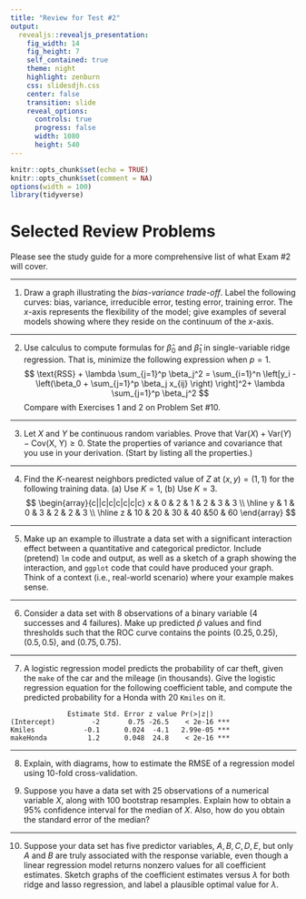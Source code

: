 ```yaml
---
title: "Review for Test #2"
output: 
  revealjs::revealjs_presentation:
    fig_width: 14 
    fig_height: 7
    self_contained: true
    theme: night
    highlight: zenburn
    css: slidesdjh.css
    center: false
    transition: slide
    reveal_options:
      controls: true
      progress: false
      width: 1080
      height: 540
---
```


```r
knitr::opts_chunk$set(echo = TRUE)
knitr::opts_chunk$set(comment = NA)
options(width = 100)
library(tidyverse)
```


# Selected Review Problems

Please see the study guide for a more comprehensive list of what Exam #2 will cover.

---

1. Draw a graph illustrating the *bias-variance trade-off*. Label the following curves: bias, variance, irreducible error, testing error, training error. The $x$-axis represents the flexibility of the model; give examples of several models showing where they reside on the continuum of the $x$-axis.

---

2. Use calculus to compute formulas for $\hat\beta_0$ and $\hat\beta_1$ in single-variable ridge regression. That is, minimize the following expression when $p = 1$.
$$
\text{RSS} + \lambda \sum_{j=1}^p \beta_j^2 = \sum_{i=1}^n \left[y_i - \left(\beta_0 + \sum_{j=1}^p \beta_j x_{ij} \right) \right]^2+ \lambda \sum_{j=1}^p \beta_j^2
$$
Compare with Exercises 1 and 2 on Problem Set #10.

---

3. Let $X$ and $Y$ be continuous random variables. Prove that $\text{Var}(X) + \text{Var}(Y) - \text{Cov(X, Y)} \geq 0$. State the properties of variance and covariance that you use in your derivation. (Start by listing all the properties.)

--- 

4. Find the $K$-nearest neighbors predicted value of $Z$ at $(x,y) = (1,1)$ for the following training data. (a) Use $K=1$, (b) Use $K=3$.
$$
\begin{array}{c||c|c|c|c|c|c}
x & 0 & 2 & 1 & 2 & 3 & 3 \\ \hline
y & 1 & 0 & 3 & 2 & 2 & 3 \\ \hline
z & 10 & 20 & 30 & 40 &50 & 60 
\end{array}
$$

---

5. Make up an example to illustrate a data set with a significant interaction effect between a quantitative and categorical predictor. Include (pretend) `lm` code and output, as well as a sketch of a graph showing the interaction, and `ggplot` code that could have produced your graph. Think of a context (i.e., real-world scenario) where your example makes sense. 

---

6. Consider a data set with 8 observations of a binary variable (4 successes and 4 failures). Make up predicted $\hat{p}$ values and find thresholds such that the ROC curve contains the points $(0.25, 0.25)$, $(0.5, 0.5)$, and $(0.75, 0.75)$.

---

7. A logistic regression model predicts the probability of car theft, given the `make` of the car and the mileage (in thousands). Give the logistic regression equation for the following coefficient table, and compute the predicted probability for a Honda with 20 `Kmiles` on it.

```
              Estimate Std. Error z value Pr(>|z|)    
(Intercept)         -2       0.75 -26.5    < 2e-16 ***
Kmiles            -0.1      0.024  -4.1   2.99e-05 ***
makeHonda          1.2      0.048  24.8    < 2e-16 ***
```

---

8. Explain, with diagrams, how to estimate the RMSE of a regression model using 10-fold cross-validation.

9. Suppose you have a data set with 25 observations of a numerical variable $X$, along with 100 bootstrap resamples. Explain how to obtain a 95% confidence interval for the median of $X$. Also, how do you obtain the standard error of the median?

---

10. Suppose your data set has five predictor variables, $A, B, C, D, E$, but only $A$ and $B$ are truly associated with the response variable, even though a linear regression model returns nonzero values for all coefficient estimates. Sketch graphs of the coefficient estimates versus $\lambda$ for both ridge and lasso regression, and label a plausible optimal value for $\lambda$.

